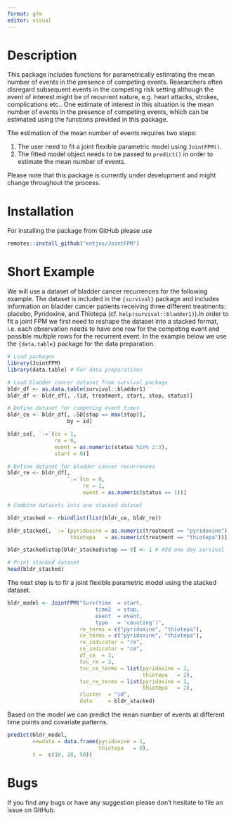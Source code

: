 ```yaml
---
format: gfm
editor: visual
---
```


# Description

This package includes functions for parametrically estimating the mean number of events in the presence of competing events. Researchers often disregard subsequent events in the competing risk setting although the event of interest might be of recurrent nature, e.g. heart attacks, strokes, complications etc.. One estimate of interest in this situation is the mean number of events in the presence of competing events, which can be estimated using the functions provided in this package.

The estimation of the mean number of events requires two steps:

1.  The user need to fit a joint flexible parametric model using `JointFPM()`.
2.  The fitted model object needs to be passed to `predict()` in order to estimate the mean number of events.

Please note that this package is currently under development and might change throughout the process.

# Installation

For installing the package from GitHub please use

```R
remotes::install_github("entjos/JointFPM")
```

# Short Example

We will use a dataset of bladder cancer recurrences for the following example. The dataset is included in the `{survival}` package and includes information on bladder cancer patients receiving three different treatments: placebo, Pyridoxine, and Thiotepa (cf. `help(survival::bladder1)`).In order to fit a joint FPM we first need to reshape the dataset into a stacked format, i.e. each observation needs to have one row for the competing event and possible multiple rows for the recurrent event. In the example below we use the `{data.table}` package for the data preparation.

```R
# Load packages
library(JointFPM)
library(data.table) # For data preparations

# Load bladder cancer dataset from survival package
bldr_df <- as.data.table(survival::bladder1)
bldr_df <- bldr_df[, .(id, treatment, start, stop, status)]

# Define dataset for competing event times
bldr_ce <- bldr_df[, .SD[stop == max(stop)],
                   by = id]

bldr_ce[, `:=`(ce = 1,
               re = 0,
               event = as.numeric(status %in% 2:3),
               start = 0)]

# Define dataset for bladder cancer recurrences
bldr_re <- bldr_df[,
                   `:=`(ce = 0,
                        re = 1,
                        event = as.numeric(status == 1))]

# Combine datasets into one stacked dataset

bldr_stacked <- rbindlist(list(bldr_ce, bldr_re))

bldr_stacked[, `:=`(pyridoxine = as.numeric(treatment == "pyridoxine"),
                    thiotepa   = as.numeric(treatment == "thiotepa"))]

bldr_stacked$stop[bldr_stacked$stop == 0] <- 1 # Add one day survival 

# Print stacked dataset
head(bldr_stacked)

```

The next step is to fir a joint flexible parametric model using the stacked dataset.

```R
bldr_model <- JointFPM("Surv(time  = start,
                            time2  = stop, 
                            event  = event,
                            type   = 'counting')",
                       re_terms = c("pyridoxine", "thiotepa"),
                       ce_terms = c("pyridoxine", "thiotepa"),
                       re_indicator = "re",
                       ce_indicator = "ce",
                       df_ce  = 3,
                       tvc_re = 3,
                       tvc_ce_terms = list(pyridoxine = 2,
                                           thiotepa   = 2),
                       tvc_re_terms = list(pyridoxine = 2,
                                           thiotepa   = 2),
                       cluster  = "id",
                       data     = bldr_stacked)
```

Based on the model we can predict the mean number of events at different time points and covariate patterns.

```R
predict(bldr_model,
        newdata = data.frame(pyridoxine = 1, 
                             thiotepa   = 0),
        t =  c(10, 20, 50))
```

# Bugs

If you find any bugs or have any suggestion please don't hesitate to file an issue on GitHub.
